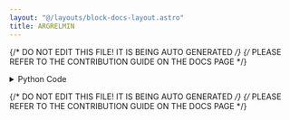```yaml
---
layout: "@/layouts/block-docs-layout.astro"
title: ARGRELMIN
---
```


{/* DO NOT EDIT THIS FILE! IT IS BEING AUTO GENERATED */}
{/* PLEASE REFER TO THE CONTRIBUTION GUIDE ON THE DOCS PAGE */}


<PythonDocsDisplay docstring={docstring} />

<details>
<summary>Python Code</summary>

```python
from flojoy import OrderedPair, flojoy, Matrix, Scalar
import numpy as np
from collections import namedtuple
from typing import Literal

import scipy.signal


@flojoy
def ARGRELMIN(
    default: OrderedPair | Matrix,
    axis: int = 0,
    order: int = 1,
    mode: str = "clip",
) -> OrderedPair | Matrix | Scalar:
    """The ARGRELMIN node is based on a numpy or scipy function.

    The description of that function is as follows:

        Calculate the relative minima of 'data'.

    Parameters
    ----------
    data : ndarray
        Array in which to find the relative minima.
    axis : int, optional
        Axis over which to select from 'data'. Default is 0.
    order : int, optional
        How many points on each side to use for the comparison
        to consider "comparator(n, n+x)" to be True.
    mode : str, optional
        How the edges of the vector are treated.
        Available options are 'wrap' (wrap around) or 'clip' (treat overflow
        as the same as the last (or first) element).
        Default 'clip'. See numpy.take.

    Returns
    -------
    DataContainer
        type 'ordered pair', 'scalar', or 'matrix'
    """

    result = OrderedPair(
        x=default.x,
        y=scipy.signal.argrelmin(
            data=default.y,
            axis=axis,
            order=order,
            mode=mode,
        ),
    )

    return result

```

[Find this Flojoy Block on GitHub](https://github.com/flojoy-ai/blocks/blob/main/blocks/SCIPY/SIGNAL/ARGRELMIN/ARGRELMIN.py)

</details>

{/* DO NOT EDIT THIS FILE! IT IS BEING AUTO GENERATED */}
{/* PLEASE REFER TO THE CONTRIBUTION GUIDE ON THE DOCS PAGE */}
